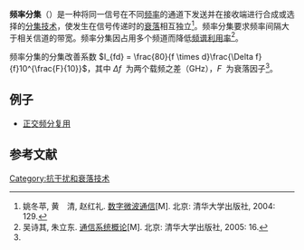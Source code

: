 {{NoteTA|G1=Communication}}
'''频率分集'''（{{lang-en|frequency diversity}}）是一种将同一信号在不同[[频率|频率]]的通道下发送并在接收端进行合成或选择的[[分集技术|分集技术]]，使发生在信号传递时的[[衰落|衰落]]相互独立<ref name="数字微波通信第129页">姚冬苹, 黄　清, 赵红礼. [http://books.google.com.hk/books?id=IhVyevfUw50C&pg=PA129 数字微波通信][M]. 北京: 清华大学出版社, 2004: 129.</ref>。频率分集要求频率间隔大于相关信道的带宽。频率分集因占用多个频道而降低[[频谱利用率|频谱利用率]]<ref>吴诗其, 朱立东. [http://books.google.com.hk/books?id=5LwVu32zi7UC&pg=PA16 通信系统概论][M]. 北京: 清华大学出版社, 2005: 16.</ref>。

频率分集的分集改善系数 <math>I_{fd} = \frac{80}{f \times d}\frac{\Delta f}{f}10^{\frac{F}{10}}</math>，其中 <math>\Delta f \,\!</math> 为两个载频之差（GHz），<math>F \,\!</math> 为衰落因子<ref name="数字微波通信第129页" />。

==例子==
*[[正交频分复用|正交频分复用]]

==参考文献==
{{Reflist}}

{{Com-stub}}

{{分集技术}}


[[Category:抗干扰和衰落技术|Category:抗干扰和衰落技术]]